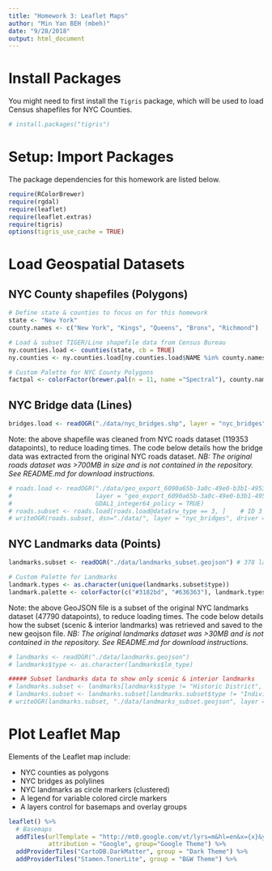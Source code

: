 ```yaml
---
title: "Homework 3: Leaflet Maps"
author: "Min Yan BEH (mbeh)"
date: "9/28/2018"
output: html_document
---
```


# Install Packages

You might need to first install the `Tigris` package, which will be used to load Census shapefiles for NYC Counties.

```r
# install.packages("tigris")
```

# Setup: Import Packages

The package dependencies for this homework are listed below.

```r
require(RColorBrewer)
require(rgdal)
require(leaflet)
require(leaflet.extras)
require(tigris)
options(tigris_use_cache = TRUE)
```

# Load Geospatial Datasets

## NYC County shapefiles (Polygons)

```r
# Define state & counties to focus on for this homework
state <- "New York"
county.names <- c("New York", "Kings", "Queens", "Bronx", "Richmond")

# Load & subset TIGER/Line shapefile data from Census Bureau
ny.counties.load <- counties(state, cb = TRUE)
ny.counties <- ny.counties.load[ny.counties.load$NAME %in% county.names,]

# Custom Palette for NYC County Polygons
factpal <- colorFactor(brewer.pal(n = 11, name ="Spectral"), county.names)
```

## NYC Bridge data (Lines)

```r
bridges.load <- readOGR("./data/nyc_bridges.shp", layer = "nyc_bridges")
```

Note: the above shapefile was cleaned from NYC roads dataset (119353 datapoints), to reduce loading times.
The code below details how the bridge data was extracted from the original NYC roads dataset.
*NB: The original roads dataset was >700MB in size and is not contained in the repository. See README.md for download instructions.*

```r
# roads.load <- readOGR("./data/geo_export_6090a65b-3a0c-49e0-b3b1-4953105ee436.shp",
#                       layer = "geo_export_6090a65b-3a0c-49e0-b3b1-4953105ee436", 
#                       GDAL1_integer64_policy = TRUE)
# roads.subset <- roads.load[roads.load@data$rw_type == 3, ]    # ID 3 represents bridges
# writeOGR(roads.subset, dsn="./data/", layer = "nyc_bridges", driver = "ESRI Shapefile")
```

## NYC Landmarks data (Points)

```r
landmarks.subset <- readOGR("./data/landmarks_subset.geojson") # 378 landmarks

# Custom Palette for Landmarks
landmark.types <- as.character(unique(landmarks.subset$type))
landmark.palette <- colorFactor(c("#3182bd", "#636363"), landmark.types)
```

Note: the above GeoJSON file is a subset of the original NYC landmarks dataset (47790 datapoints), to reduce loading times.
The code below details how the subset (scenic & interior landmarks) was retrieved and saved to the new geojson file.
*NB: The original landmarks dataset was >30MB and is not contained in the repository. See README.md for download instructions.*

```r
# landmarks <- readOGR("./data/landmarks.geojson")
# landmarks$type <- as.character(landmarks$lm_type)

##### Subset landmarks data to show only scenic & interior landmarks
# landmarks.subset <- landmarks[landmarks$type != "Historic District", ]
# landmarks.subset <- landmarks.subset[landmarks.subset$type != "Individual Landmark", ]
# writeOGR(landmarks.subset, "./data/landmarks_subset.geojson", layer = "landmarks", driver = "GeoJSON")
```


# Plot Leaflet Map 

Elements of the Leaflet map include:

* NYC counties as polygons
* NYC bridges as polylines
* NYC landmarks as circle markers (clustered)
* A legend for variable colored circle markers
* A layers control for basemaps and overlay groups

```r
leaflet() %>%
  # Basemaps
  addTiles(urlTemplate = "http://mt0.google.com/vt/lyrs=m&hl=en&x={x}&y={y}&z={z}&s=Ga", # Source: Class 10 app.R Example
           attribution = "Google", group="Google Theme") %>%
  addProviderTiles("CartoDB.DarkMatter", group = "Dark Theme") %>%
  addProviderTiles("Stamen.TonerLite", group = "B&W Theme") %>%
```